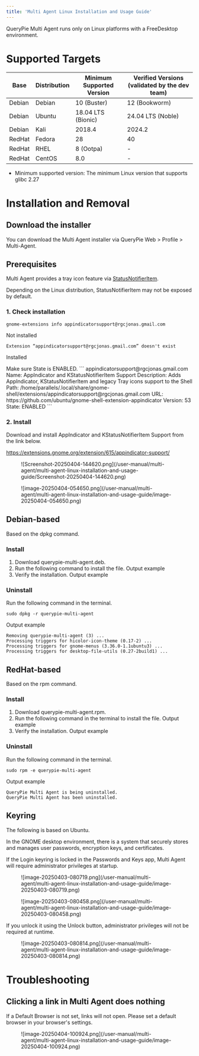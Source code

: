 ```yaml
---
title: 'Multi Agent Linux Installation and Usage Guide'
---
```



<Callout type="info">
QueryPie Multi Agent runs only on Linux platforms with a FreeDesktop environment.
</Callout>

# Supported Targets

| Base | Distribution | Minimum Supported Version | Verified Versions (validated by the dev team) |
| -------- | --------- | ------------------ | ----------------------- |
| Debian   | Debian    | 10 (Buster)        | 12 (Bookworm)           |
| Debian   | Ubuntu    | 18.04 LTS (Bionic) | 24.04 LTS (Noble)       |
| Debian   | Kali      | 2018.4             | 2024.2                  |
| RedHat   | Fedora    | 28                 | 40                      |
| RedHat   | RHEL      | 8 (Ootpa)          | -                       |
| RedHat   | CentOS    | 8.0                | -                       |

* Minimum supported version: The minimum Linux version that supports glibc 2.27

# Installation and Removal

## Download the installer

You can download the Multi Agent installer via QueryPie Web > Profile > Multi-Agent.

## Prerequisites

Multi Agent provides a tray icon feature via [StatusNotifierItem](https://www.freedesktop.org/wiki/Specifications/StatusNotifierItem/).

Depending on the Linux distribution, StatusNotifierItem may not be exposed by default.

### 1. Check installation

```
gnome-extensions info appindicatorsupport@rgcjonas.gmail.com
```

Not installed
```
Extension “appindicatorsupport@rgcjonas.gmail.com” doesn't exist
```

Installed

<Callout type="important">
Make sure State is ENABLED.
</Callout>
```
appindicatorsupport@rgcjonas.gmail.com
  Name: AppIndicator and KStatusNotifierItem Support
  Description: Adds AppIndicator, KStatusNotifierItem and legacy Tray icons support to the Shell
  Path: /home/parallels/.local/share/gnome-shell/extensions/appindicatorsupport@rgcjonas.gmail.com
  URL: https://github.com/ubuntu/gnome-shell-extension-appindicator
  Version: 53
  State: ENABLED
```

### 2. Install

Download and install AppIndicator and KStatusNotifierItem Support from the link below.

https://extensions.gnome.org/extension/615/appindicator-support/

<figure data-layout="center" data-align="center">
![Screenshot-20250404-144620.png](/user-manual/multi-agent/multi-agent-linux-installation-and-usage-guide/Screenshot-20250404-144620.png)
</figure>

<figure data-layout="center" data-align="center">
![image-20250404-054650.png](/user-manual/multi-agent/multi-agent-linux-installation-and-usage-guide/image-20250404-054650.png)
</figure>

## Debian-based

Based on the dpkg command.

### Install

1. Download querypie-multi-agent.deb.
2. Run the following command to install the file. Output example
3. Verify the installation. Output example

### Uninstall

Run the following command in the terminal.
```
sudo dpkg -r querypie-multi-agent
```

Output example
```
Removing querypie-multi-agent (3) ...
Processing triggers for hicolor-icon-theme (0.17-2) ...
Processing triggers for gnome-menus (3.36.0-1.1ubuntu3) ...
Processing triggers for desktop-file-utils (0.27-2build1) ...
```

## RedHat-based

Based on the rpm command.

### Install

1. Download querypie-multi-agent.rpm.
2. Run the following command in the terminal to install the file. Output example
3. Verify the installation. Output example

### Uninstall

Run the following command in the terminal.
```
sudo rpm -e querypie-multi-agent
```

Output example
```
QueryPie Multi Agent is being uninstalled.
QueryPie Multi Agent has been uninstalled.
```

## Keyring

<Callout type="important">
The following is based on Ubuntu.
</Callout>

In the GNOME desktop environment, there is a system that securely stores and manages user passwords, encryption keys, and certificates.

If the Login keyring is locked in the Passwords and Keys app, Multi Agent will require administrator privileges at startup.

<figure data-layout="center" data-align="center">
![image-20250403-080719.png](/user-manual/multi-agent/multi-agent-linux-installation-and-usage-guide/image-20250403-080719.png)
</figure>

<figure data-layout="center" data-align="center">
![image-20250403-080458.png](/user-manual/multi-agent/multi-agent-linux-installation-and-usage-guide/image-20250403-080458.png)
</figure>

If you unlock it using the Unlock button, administrator privileges will not be required at runtime.

<figure data-layout="center" data-align="center">
![image-20250403-080814.png](/user-manual/multi-agent/multi-agent-linux-installation-and-usage-guide/image-20250403-080814.png)
</figure>

# Troubleshooting

## Clicking a link in Multi Agent does nothing

If a Default Browser is not set, links will not open. Please set a default browser in your browser's settings.

<figure data-layout="center" data-align="center">
![image-20250404-100924.png](/user-manual/multi-agent/multi-agent-linux-installation-and-usage-guide/image-20250404-100924.png)
</figure>
